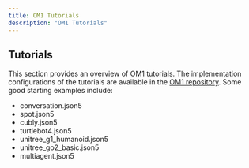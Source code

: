 ```yaml
---
title: OM1 Tutorials
description: "OM1 Tutorials"
---
```


## Tutorials

This section provides an overview of OM1 tutorials. The implementation configurations of the tutorials are available in the [OM1 repository](https://github.com/OpenmindAGI/OM1/tree/main/config). Some good starting examples include:

- conversation.json5
- spot.json5
- cubly.json5
- turtlebot4.json5
- unitree_g1_humanoid.json5
- unitree_go2_basic.json5
- multiagent.json5